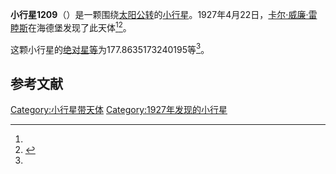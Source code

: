 {{Infobox planet
| bgcolour = #FFFFC0
| name = 小行星1209
| symbol = 
| image = 
| caption = 
| discovery = yes
| discovery_ref = 
| discoverer = [[卡尔·威廉·雷睦斯|卡尔·威廉·雷睦斯]]
| discovery_site = [[海德堡|海德堡]][[王座山天文台|王座山天文台]] 
| discovered = 1927年4月22日
| designations = yes
| mp_name = 
| named_after = 
| alt_names = 1927 HA/ 1950 JQ / 1963 UU
| mp_category = [[主带小行星|主带小行星]]
| orbit_ref = <ref name="a">[http://ssd.jpl.nasa.gov/sbdb.cgi?sstr=1209 1209 Pumma] {{Wayback|url=http://ssd.jpl.nasa.gov/sbdb.cgi?sstr=1209 |date=20140901215507 }}，小行星數據庫瀏覽器（JPL Small-Body Database Browser）－[[美国国家航空航天局|美国国家航空航天局]]喷气推进实验室</ref>
| epoch = 2456400.5 (2013年4月18日更新)
| aphelion = {{convert|3.582610870679126|AU|km|3|abbr=on|lk=out}}
| perihelion = {{convert|2.755187875777052|AU|km|3|abbr=on}}
| semimajor = {{convert|3.168899373228089|AU|km|3|abbr=on}}
| eccentricity = 0.130553687
| period = 2060.445349 [[日|日]]<br />5.64[[儒略年|儒略年]]
| avg_speed = 
| inclination = 6.935139476731623
| asc_node = 89.87641796625826
| mean_anomaly = 
| arg_peri = 177.8635173240195
| satellites = 
| physical_characteristics = yes
| dimensions = 
| mass = 
| density = 
| surface_grav = 
| escape_velocity = 
| sidereal_day = 
| axial_tilt = 
| pole_ecliptic_lat = 
| pole_ecliptic_lon = 
| albedo = 
| temperatures= 
| temp_name1 = 
| mean_temp_1 = 
| max_temp_1 = 
| temp_name2 = 
| max_temp_2 = 
| spectral_type = 
| abs_magnitude = 177.8635173240195
}}

'''小行星1209'''（{{lang-en|1209 Pumma}}）是一颗围绕[[太阳|太阳]][[公转|公转]]的[[小行星|小行星]]。1927年4月22日，[[卡尔·威廉·雷睦斯|卡尔·威廉·雷睦斯]]在海德堡发现了此天体<ref name="a" /><ref>{{cite news|title=小行星列表|url=http://cfa-www.harvard.edu/iau/lists/NumberedMPs.txt|accessdate=2013-07-08|newspaper=哈佛大学|archive-date=2008-05-17|archive-url=https://web.archive.org/web/20080517010638/http://cfa-www.harvard.edu/iau/lists/NumberedMPs.txt|dead-url=no}}</ref>。

这颗小行星的[[绝对星等|绝对星等]]为177.8635173240195等<ref name="a" />。

==参考文献==
{{reflist}}
{{Minor Planet Number|[[小行星1208|小行星1208]]|[[小行星1210|小行星1210]]}}

{{小天体}}

[[Category:小行星带天体|Category:小行星带天体]]
[[Category:1927年发现的小行星|Category:1927年发现的小行星]]

{{asteroid-stub}}